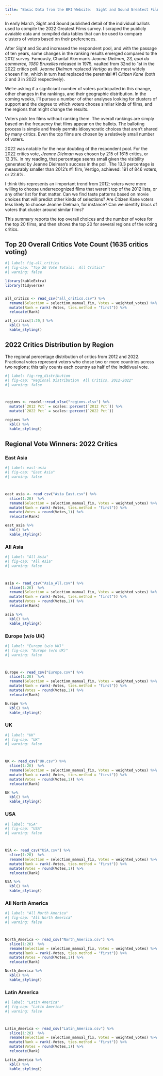 ```yaml
---
title: "Basic Data from the BFI Website:  Sight and Sound Greatest Film Poll"
---
```


In early March, Sight and Sound published detail of the individual ballots used to compile the 2022 Greatest Films survey. I scraped the publicly avaiable data and compiled data tables that can be used to compare clusters of voters based on their preferences.

After Sight and Sound increased the respondent pool, and with the passage of ten years, some changes in the ranking results emerged compared to the 2012 survey. Famously, Chantal Akerman's *Jeanne Dielman, 23, quai du commerce, 1080 Bruxelles* released in 1975, vaulted from 32nd to 1st in the 2022 critics poll. *Jeanne Dielman* replaced *Vertigo* as the most widely chosen film, which in turn had replaced the perennial #1 *Citizen Kane* (both 2 and 3 in 2022 respectively).

We're asking if a signficiant number of voters participated in this change, other changes in the rankings, and their geographic distribution. In the coming weeks, I'll pursue a number of other analyses looking for clusters of support and the degree to which voters choose similar kinds of films, and the regions that might change the results.

Voters pick ten films without ranking them. The overall rankings are simply based on the frequency that films appear on the ballots. The balloting process is simple and freely permits idiosyncratic choices that aren't shared by many critics. Even the top films are chosen by a relatively small number of voters.

2022 was notable for the near doubling of the respondent pool. For the 2022 critics vote, *Jeanne Dielman* was chosen by 215 of 1615 critics, or 13.3%. In my reading, that percentage seems small given the visibility generated by Jeanne Dielman's success in the poll. The 13.3 percentage is measurably smaller than 2012's #1 film, Vertigo, achieved: 191 of 846 voters, or 22.6%.

I think this represents an iimportant trend from 2012: voters were more willing to choose underrecognized films that weren't top of the 2012 lists, or any other list for that matter. Can we find taste patterns based on movie choices that will predict other kinds of selections? Are Citizen Kane voters less likely to choose Jeanne Dielman, for instance? Can we identify blocs of voters that cluster around similar films?

This summary reports the top overall choices and the number of votes for the top 20 films, and then shows the top 20 for several regions of the voting critics.



## Top 20 Overall Critics Vote Count (1635 critics voting)

```r
#| label: fig-all_critics
#| fig-cap: "Top 20 Vote Totals:  All Critics"
#| warning: false

library(kableExtra)
library(tidyverse)


all_critics <- read_csv("all_critics.csv") %>% 
  rename(Selection = selection_manual_fix, Votes = weighted_votes) %>% 
  mutate(Rank = rank(-Votes, ties.method = "first")) %>% 
  relocate(Rank)

all_critics[1:20,] %>%
  kbl() %>%
  kable_styling()
```


## 2022 Critics Distribution by Region

The regional percentage distribution of critics from 2012 and 2022.  Fractional votes represent voters who chose two or more countries across two regions; this tally counts each country as half of the indidivual vote.

```r
#| label: fig-reg_distribution
#| fig-cap: "Regional Distribution  All Critics, 2012-2022"
#| warning: false



regions <- readxl::read_xlsx("regions.xlsx") %>% 
  mutate(`2012 Pct` = scales::percent(`2012 Pct`)) %>% 
  mutate(`2022 Pct` = scales::percent(`2022 Pct`))

regions %>% 
  kbl() %>% 
  kable_styling()

```

## Regional Vote Winners: 2022 Critics

### East Asia

```r
#| label: east-asia
#| fig-cap: "East Asia"
#| warning: false



east_asia <- read_csv("Asia_East.csv") %>% 
  slice(1:20)  %>% 
  rename(Selection = selection_manual_fix, Votes = weighted_votes) %>% 
  mutate(Rank = rank(-Votes, ties.method = "first")) %>% 
  mutate(Votes = round(Votes,1)) %>% 
  relocate(Rank)

east_asia %>% 
  kbl() %>% 
  kable_styling()

```

### All Asia

```r
#| label: "All Asia"
#| fig-cap: "All Asia"
#| warning: false



asia <- read_csv("Asia_All.csv") %>% 
  slice(1:20)  %>% 
  rename(Selection = selection_manual_fix, Votes = weighted_votes) %>% 
  mutate(Rank = rank(-Votes, ties.method = "first")) %>% 
  mutate(Votes = round(Votes,1)) %>% 
  relocate(Rank)

asia %>% 
  kbl() %>% 
  kable_styling()

```

### Europe (w/o UK)

```r
#| label: "Europe (w/o UK)"
#| fig-cap: "Europe (w/o UK)"
#| warning: false



Europe <- read_csv("Europe.csv") %>% 
  slice(1:20)  %>% 
  rename(Selection = selection_manual_fix, Votes = weighted_votes) %>% 
  mutate(Rank = rank(-Votes, ties.method = "first")) %>% 
  mutate(Votes = round(Votes,1)) %>% 
  relocate(Rank)

Europe %>% 
  kbl() %>% 
  kable_styling()

```

### UK

```r
#| label: "UK"
#| fig-cap: "UK"
#| warning: false



UK <- read_csv("UK.csv") %>% 
  slice(1:20)  %>% 
  rename(Selection = selection_manual_fix, Votes = weighted_votes) %>% 
  mutate(Rank = rank(-Votes, ties.method = "first")) %>% 
  mutate(Votes = round(Votes,1)) %>% 
  relocate(Rank)

UK %>% 
  kbl() %>% 
  kable_styling()

```


### USA

```r
#| label: "USA"
#| fig-cap: "USA"
#| warning: false



USA <- read_csv("USA.csv") %>% 
  slice(1:20)  %>% 
  rename(Selection = selection_manual_fix, Votes = weighted_votes) %>% 
  mutate(Rank = rank(-Votes, ties.method = "first")) %>% 
  mutate(Votes = round(Votes,1)) %>% 
  relocate(Rank)

USA %>% 
  kbl() %>% 
  kable_styling()

```

### All North America

```r
#| label: "All North America"
#| fig-cap: "All North America"
#| warning: false



North_America <- read_csv("North_America.csv") %>% 
  slice(1:20)  %>% 
  rename(Selection = selection_manual_fix, Votes = weighted_votes) %>% 
  mutate(Rank = rank(-Votes, ties.method = "first")) %>% 
  mutate(Votes = round(Votes,1)) %>% 
  relocate(Rank)

North_America %>% 
  kbl() %>% 
  kable_styling()

```

### Latin America
```r
#| label: "Latin America"
#| fig-cap: "Latin America"
#| warning: false



Latin_America <- read_csv("Latin_America.csv") %>% 
  slice(1:20)  %>% 
  rename(Selection = selection_manual_fix, Votes = weighted_votes) %>% 
  mutate(Rank = rank(-Votes, ties.method = "first")) %>% 
  mutate(Votes = round(Votes,1)) %>% 
  relocate(Rank)

Latin_America %>% 
  kbl() %>% 
  kable_styling()

```



